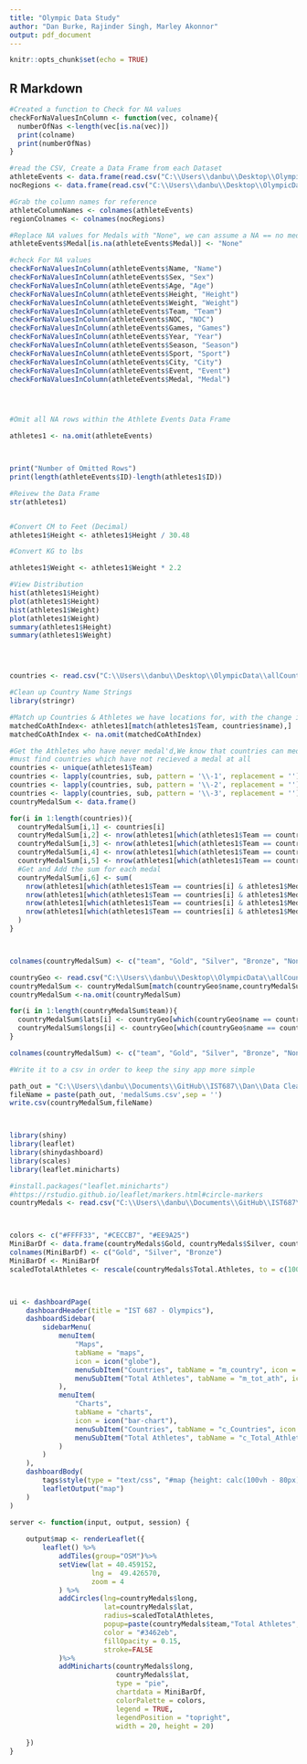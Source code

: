 ```yaml
---
title: "Olympic Data Study"
author: "Dan Burke, Rajinder Singh, Marley Akonnor"
output: pdf_document
---
```


```r
knitr::opts_chunk$set(echo = TRUE)
```

## R Markdown
```r
#Created a function to Check for NA values
checkForNaValuesInColumn <- function(vec, colname){
  numberOfNas <-length(vec[is.na(vec)])
  print(colname)
  print(numberOfNas)
}

#read the CSV, Create a Data Frame from each Dataset
athleteEvents <- data.frame(read.csv("C:\\Users\\danbu\\Desktop\\OlympicData\\athlete_events.csv"))
nocRegions <- data.frame(read.csv("C:\\Users\\danbu\\Desktop\\OlympicData\\noc_regions.csv"))

#Grab the column names for reference
athleteColumnNames <- colnames(athleteEvents) 
regionColnames <- colnames(nocRegions)

#Replace NA values for Medals with "None", we can assume a NA == no medal, however we can't assume the same for any other values
athleteEvents$Medal[is.na(athleteEvents$Medal)] <- "None"

#check For NA values
checkForNaValuesInColumn(athleteEvents$Name, "Name")
checkForNaValuesInColumn(athleteEvents$Sex, "Sex")
checkForNaValuesInColumn(athleteEvents$Age, "Age")
checkForNaValuesInColumn(athleteEvents$Height, "Height")
checkForNaValuesInColumn(athleteEvents$Weight, "Weight")
checkForNaValuesInColumn(athleteEvents$Team, "Team")
checkForNaValuesInColumn(athleteEvents$NOC, "NOC")
checkForNaValuesInColumn(athleteEvents$Games, "Games")
checkForNaValuesInColumn(athleteEvents$Year, "Year")
checkForNaValuesInColumn(athleteEvents$Season, "Season")
checkForNaValuesInColumn(athleteEvents$Sport, "Sport")
checkForNaValuesInColumn(athleteEvents$City, "City")
checkForNaValuesInColumn(athleteEvents$Event, "Event")
checkForNaValuesInColumn(athleteEvents$Medal, "Medal")




#Omit all NA rows within the Athlete Events Data Frame

athletes1 <- na.omit(athleteEvents)



print("Number of Omitted Rows")
print(length(athleteEvents$ID)-length(athletes1$ID))

#Reivew the Data Frame
str(athletes1)


#Convert CM to Feet (Decimal)
athletes1$Height <- athletes1$Height / 30.48

#Convert KG to lbs

athletes1$Weight <- athletes1$Weight * 2.2

#View Distribution
hist(athletes1$Height)
plot(athletes1$Height)
hist(athletes1$Weight)
plot(athletes1$Weight)
summary(athletes1$Height)
summary(athletes1$Weight)




countries <- read.csv("C:\\Users\\danbu\\Desktop\\OlympicData\\allCountries.csv")

#Clean up Country Name Strings
library(stringr)

#Match up Countries & Athletes we have locations for, with the change in country names this will affect the data
matchedCoAthIndex<- athletes1[match(athletes1$Team, countries$name),]
matchedCoAthIndex <- na.omit(matchedCoAthIndex)

#Get the Athletes who have never medal'd,We know that countries can medal and not medal one year so we 
#must find countries which have not recieved a medal at all
countries <- unique(athletes1$Team)
countries <- lapply(countries, sub, pattern = '\\-1', replacement = '')
countries <- lapply(countries, sub, pattern = '\\-2', replacement = '')
countries <- lapply(countries, sub, pattern = '\\-3', replacement = '')
countryMedalSum <- data.frame()

for(i in 1:length(countries)){
  countryMedalSum[i,1] <- countries[i]
  countryMedalSum[i,2] <- nrow(athletes1[which(athletes1$Team == countries[i] & athletes1$Medal =="Gold"),])
  countryMedalSum[i,3] <- nrow(athletes1[which(athletes1$Team == countries[i] & athletes1$Medal =="Silver"),])
  countryMedalSum[i,4] <- nrow(athletes1[which(athletes1$Team == countries[i] & athletes1$Medal =="Bronze"),])
  countryMedalSum[i,5] <- nrow(athletes1[which(athletes1$Team == countries[i] & athletes1$Medal =="None"),])
  #Get and Add the sum for each medal
  countryMedalSum[i,6] <- sum(
    nrow(athletes1[which(athletes1$Team == countries[i] & athletes1$Medal =="Gold"),]),
    nrow(athletes1[which(athletes1$Team == countries[i] & athletes1$Medal =="Silver"),]),
    nrow(athletes1[which(athletes1$Team == countries[i] & athletes1$Medal =="Bronze"),]),
    nrow(athletes1[which(athletes1$Team == countries[i] & athletes1$Medal =="None"),])
  )
}



colnames(countryMedalSum) <- c("team", "Gold", "Silver", "Bronze", "None", "Total Athletes") 

countryGeo <- read.csv("C:\\Users\\danbu\\Desktop\\OlympicData\\allCountries.csv")
countryMedalSum <- countryMedalSum[match(countryGeo$name,countryMedalSum$team),]
countryMedalSum <-na.omit(countryMedalSum)

for(i in 1:length(countryMedalSum$team)){
  countryMedalSum$lats[i] <- countryGeo[which(countryGeo$name == countryMedalSum[i,1]), 2]
  countryMedalSum$longs[i] <- countryGeo[which(countryGeo$name == countryMedalSum[i,1]), 3]
}

colnames(countryMedalSum) <- c("team", "Gold", "Silver", "Bronze", "None", "Total Athletes", "lat", "long") 

#Write it to a csv in order to keep the siny app more simple

path_out = "C:\\Users\\danbu\\Documents\\GitHub\\IST687\\Dan\\Data Cleaning Etc\\"
fileName = paste(path_out, 'medalSums.csv',sep = '')
write.csv(countryMedalSum,fileName)



library(shiny)
library(leaflet)
library(shinydashboard)
library(scales)
library(leaflet.minicharts)

#install.packages("leaflet.minicharts")
#https://rstudio.github.io/leaflet/markers.html#circle-markers
countryMedals <- read.csv("C:\\Users\\danbu\\Documents\\GitHub\\IST687\\Dan\\OlympicGamesMap\\OlyMap\\medalSums.csv")



colors <- c("#FFFF33", "#CECCB7", "#EE9A25")
MiniBarDf <- data.frame(countryMedals$Gold, countryMedals$Silver, countryMedals$Bronze)
colnames(MiniBarDf) <- c("Gold", "Silver", "Bronze")
MiniBarDf <- MiniBarDf
scaledTotalAthletes <- rescale(countryMedals$Total.Athletes, to = c(100000,750000))



ui <- dashboardPage(
    dashboardHeader(title = "IST 687 - Olympics"),
    dashboardSidebar(
        sidebarMenu(
            menuItem(
                "Maps", 
                tabName = "maps", 
                icon = icon("globe"),
                menuSubItem("Countries", tabName = "m_country", icon = icon("map")),
                menuSubItem("Total Athletes", tabName = "m_tot_ath", icon = icon("map"))
            ),
            menuItem(
                "Charts", 
                tabName = "charts", 
                icon = icon("bar-chart"),
                menuSubItem("Countries", tabName = "c_Countries", icon = icon("area-chart")),
                menuSubItem("Total Athletes", tabName = "c_Total_Athletes", icon = icon("area-chart"))
            )
        )
    ),
    dashboardBody(
        tags$style(type = "text/css", "#map {height: calc(100vh - 80px) !important;}"),
        leafletOutput("map")
    )
)

server <- function(input, output, session) {
    
    output$map <- renderLeaflet({
        leaflet() %>%
            addTiles(group="OSM")%>%
            setView(lat = 40.459152,
                    lng =  49.426570,
                    zoom = 4
            ) %>% 
            addCircles(lng=countryMedals$long, 
                       lat=countryMedals$lat,
                       radius=scaledTotalAthletes, 
                       popup=paste(countryMedals$team,"Total Athletes", as.character(countryMedals$Total.Athletes, " ")),
                       color = "#3462eb",
                       fillOpacity = 0.15,
                       stroke=FALSE
            )%>%
            addMinicharts(countryMedals$long,
                          countryMedals$lat,
                          type = "pie", 
                          chartdata = MiniBarDf, 
                          colorPalette = colors, 
                          legend = TRUE, 
                          legendPosition = "topright",
                          width = 20, height = 20)
                        
    })
}







```




